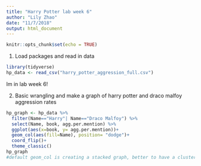 ```yaml
---
title: "Harry Potter lab week 6"
author: "Lily Zhao"
date: "11/7/2018"
output: html_document
---
```


```r
knitr::opts_chunk$set(echo = TRUE)
```

1. Load packages and read in data
```r
library(tidyverse)
hp_data <- read_csv("harry_potter_aggression_full.csv")
```

Im in lab week 6!

2. Basic wrangling and make a graph of harry potter and draco malfoy aggression rates

```r
hp_graph <- hp_data %>% 
  filter(Name=="Harry"| Name=="Draco Malfoy") %>% 
  select(Name, book, agg.per.mention) %>% 
  ggplot(aes(x=book, y= agg.per.mention))+
  geom_col(aes(fill=Name), position= "dodge")+
  coord_flip()+
  theme_classic()
hp_graph
#default geom_col is creating a stacked graph, better to have a clustered column graph. 
```

